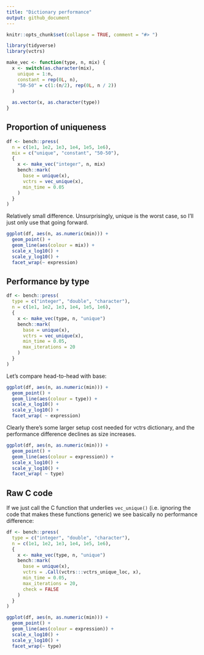 ```yaml
---
title: "Dictionary performance"
output: github_document
---
```


```r
knitr::opts_chunk$set(collapse = TRUE, comment = "#> ")
```

```r
library(tidyverse)
library(vctrs)

make_vec <- function(type, n, mix) {
  x <- switch(as.character(mix),
    unique = 1:n,
    constant = rep(0L, n),
    "50-50" = c(1:(n/2), rep(0L, n / 2))
  )
  
  as.vector(x, as.character(type))
}
```

## Proportion of uniqueness

```r
df <- bench::press(
  n = c(1e1, 1e2, 1e3, 1e4, 1e5, 1e6),
  mix = c("unique", "constant", "50-50"),
  {
    x <- make_vec("integer", n, mix)
    bench::mark(
      base = unique(x),
      vctrs = vec_unique(x),
      min_time = 0.05
    )
  }
)
```

Relatively small difference. Unsurprisingly, unique is the worst case, so I'll just only use that going forward.


```r
ggplot(df, aes(n, as.numeric(min))) + 
  geom_point() + 
  geom_line(aes(colour = mix)) + 
  scale_x_log10() + 
  scale_y_log10() + 
  facet_wrap(~ expression)
```

## Performance by type

```r
df <- bench::press(
  type = c("integer", "double", "character"),
  n = c(1e1, 1e2, 1e3, 1e4, 1e5, 1e6),
  {
    x <- make_vec(type, n, "unique")
    bench::mark(
      base = unique(x),
      vctrs = vec_unique(x),
      min_time = 0.05,
      max_iterations = 20
    )
  }
)
```

Let's compare head-to-head with base:

```r
ggplot(df, aes(n, as.numeric(min))) + 
  geom_point() + 
  geom_line(aes(colour = type)) + 
  scale_x_log10() + 
  scale_y_log10() + 
  facet_wrap( ~ expression)
```

Clearly there's some larger setup cost needed for vctrs dictionary, and the performance difference declines as size increases. 

```r
ggplot(df, aes(n, as.numeric(min))) + 
  geom_point() + 
  geom_line(aes(colour = expression)) + 
  scale_x_log10() + 
  scale_y_log10() + 
  facet_wrap( ~ type)
```

## Raw C code

If we just call the C function that underlies `vec_unique()` (i.e. ignoring the code that makes these functions generic) we see basically no performance difference:

```r
df <- bench::press(
  type = c("integer", "double", "character"),
  n = c(1e1, 1e2, 1e3, 1e4, 1e5, 1e6),
  {
    x <- make_vec(type, n, "unique")
    bench::mark(
      base = unique(x),
      vctrs = .Call(vctrs:::vctrs_unique_loc, x),
      min_time = 0.05,
      max_iterations = 20,
      check = FALSE
    )
  }
)

ggplot(df, aes(n, as.numeric(min))) + 
  geom_point() + 
  geom_line(aes(colour = expression)) + 
  scale_x_log10() + 
  scale_y_log10() + 
  facet_wrap(~ type)
```

